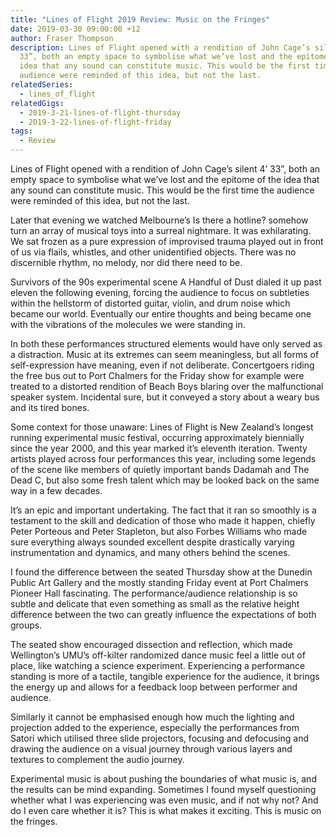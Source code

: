 ```yaml
---
title: "Lines of Flight 2019 Review: Music on the Fringes"
date: 2019-03-30 09:00:00 +12
author: Fraser Thompson
description: Lines of Flight opened with a rendition of John Cage’s silent 4’
  33”, both an empty space to symbolise what we’ve lost and the epitome of the
  idea that any sound can constitute music. This would be the first time the
  audience were reminded of this idea, but not the last.
relatedSeries:
  - lines_of_flight
relatedGigs:
  - 2019-3-21-lines-of-flight-thursday
  - 2019-3-22-lines-of-flight-friday
tags:
  - Review
---
```



Lines of Flight opened with a rendition of John Cage’s silent 4’ 33”, both an empty space to symbolise what we’ve lost and the epitome of the idea that any sound can constitute music. This would be the first time the audience were reminded of this idea, but not the last.

Later that evening we watched Melbourne’s Is there a hotline? somehow turn an array of musical toys into a surreal nightmare. It was exhilarating. We sat frozen as a pure expression of improvised trauma played out in front of us via flails, whistles, and other unidentified objects. There was no discernible rhythm, no melody, nor did there need to be.

Survivors of the 90s experimental scene A Handful of Dust dialed it up past eleven the following evening, forcing the audience to focus on subtleties within the hellstorm of distorted guitar, violin, and drum noise which became our world. Eventually our entire thoughts and being became one with the vibrations of the molecules we were standing in.

In both these performances structured elements would have only served as a distraction. Music at its extremes can seem meaningless, but all forms of self-expression have meaning, even if not deliberate. Concertgoers riding the free bus out to Port Chalmers for the Friday show for example were treated to a distorted rendition of Beach Boys blaring over the malfunctional speaker system. Incidental sure, but it conveyed a story about a weary bus and its tired bones.

Some context for those unaware: Lines of Flight is New Zealand’s longest running experimental music festival, occurring approximately biennially since the year 2000, and this year marked it’s eleventh iteration. Twenty artists played across four performances this year, including some legends of the scene like members of quietly important bands Dadamah and The Dead C, but also some fresh talent which may be looked back on the same way in a few decades.

It’s an epic and important undertaking. The fact that it ran so smoothly is a testament to the skill and dedication of those who made it happen, chiefly Peter Porteous and Peter Stapleton, but also Forbes Williams who made sure everything always sounded excellent despite drastically varying instrumentation and dynamics, and many others behind the scenes.

I found the difference between the seated Thursday show at the Dunedin Public Art Gallery and the mostly standing Friday event at Port Chalmers Pioneer Hall fascinating. The performance/audience relationship is so subtle and delicate that even something as small as the relative height difference between the two can greatly influence the expectations of both groups.

The seated show encouraged dissection and reflection, which made Wellington’s UMU’s off-kilter randomized dance music feel a little out of place, like watching a science experiment. Experiencing a performance standing is more of a tactile, tangible experience for the audience, it brings the energy up and allows for a feedback loop between performer and audience.

Similarly it cannot be emphasised enough how much the lighting and projection added to the experience, especially the performances from Satori which utilised three slide projectors, focusing and defocusing and drawing the audience on a visual journey through various layers and textures to complement the audio journey.

Experimental music is about pushing the boundaries of what music is, and the results can be mind expanding. Sometimes I found myself questioning whether what I was experiencing was even music, and if not why not? And do I even care whether it is? This is what makes it exciting. This is music on the fringes.

